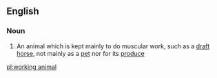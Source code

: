 ==English==

===Noun===
{{en-noun|head=[[working]] [[animal]]}}

# An animal which is kept mainly to do muscular work, such as a [[draft horse]], not mainly as a [[pet]] nor for its [[produce]]

[[pl:working animal]]